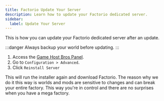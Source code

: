 ```yaml
---
title: Factorio Update Your Server
description: Learn how to update your Factorio dedicated server.
sidebar:
  label: Update Your Server
---
```


This is how you can update your Factorio dedicated server after an update.

:::danger
Always backup your world before updating.
:::

1. Access the [Game Host Bros Panel](https://panel.gamehostbros.com/).
2. Go to `Configuration > Advanced`.
3. Click `Reinstall Server`

This will run the installer again and download Factorio. The reason why we do it this way is worlds and mods are sensitive to changes and can break your entire factory. This way you're in control and there are no surprises when you have a mega factory.